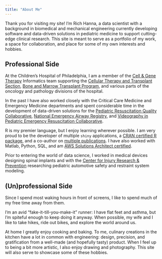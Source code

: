 ```yaml
---
title: "About Me"
---
```


Thank you for visiting my site! I'm Rich Hanna, a data scientist with a background in biomedical and mechanical engineering currently developing software and data-driven solutions in pediatric medicine to support cutting-edge clinical research. This site is meant to serve as a portfolio of my work, a space for collaboration, and place for some of my own interests and hobbies.

## Professional Side

At the Children’s Hospital of Philadelphia, I am a member of the [Cell & Gene Therapy]( https://www.chop.edu/centers-programs/cell-and-gene-therapy-collaborative) Informatics team supporting the [Cellular Therapy and Transplant Section]( https://www.chop.edu/centers-programs/cellular-therapy-and-transplant-section), [Bone and Marrow Transplant Program]( https://www.chop.edu/centers-programs/blood-and-marrow-transplant-program), and various parts of the oncology and pathology divisions of the hospital. 

In the past I have also worked closely with the Critical Care Medicine and Emergency Medicine departments and spent considerable time in the development of data-driven solutions for the [Pediatric Resuscitation Quality Collaborative](https://www.pedires-q.org/the-pedires-q-team), [National Emergency Airway Registry](https://www.ncbi.nlm.nih.gov/pubmed/23328260), and [Videography in Pediatric Emergency Resuscitation Collaborative]( https://medschool.cuanschutz.edu/pediatrics/sections/emergency-medicine/research-and-quality-improvement/the-videography-in-pediatric-emergency-resuscitation-(viper)-collaborative).

R is my premier language, but I enjoy learning wherever possible. I am very proud to be the developer of multiple `shiny` applications, a [CRAN certified R package](https://cran.r-project.org/web/packages/REDCapTidieR/index.html), and  a co-author on [multiple publications](https://www.richardshanna.com/publications.html). I have also worked with Matlab, Python, SQL, and am [AWS Solutions Architect certified](https://www.credly.com/badges/44361ea8-9eb9-4f27-99ca-05b582f5b962?source=linked_in_profile).

Prior to entering the world of data science, I worked in medical devices designing spinal implants and with the [Center for Injury Research & Prevention](https://injury.research.chop.edu/) researching pediatric automotive safety and restraint system modeling.

## (Un)professional Side

Since I spend most waking hours in front of screens, I like to spend much of my free time away from them. 

I'm an avid "fake-it-till-you-make-it" runner: I have flat feet and asthma, but I'm spiteful enough to keep doing it anyway. When possible, my wife and I like to take hikes, ride out bikes, and explore the world around us. 

At home I greatly enjoy cooking and baking. To me, culinary creations in the kitchen have a lot in common with engineering: design, precision, and gratification from a well-made (and hopefully tasty) product. When I feel up to being a bit more artistic, I also enjoy drawing and photography. This site will also serve to showcase some of these hobbies.
